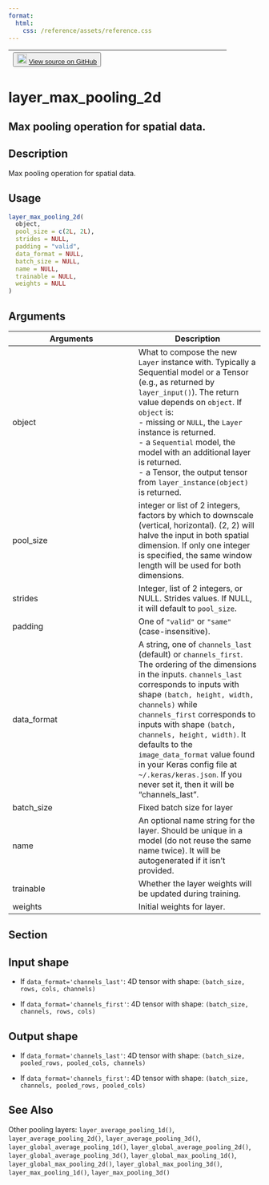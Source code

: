 ```yaml
---
format:
  html:
    css: /reference/assets/reference.css
---
```


| <button class="button"> ![](/reference/assets/GitHub-Mark-32px.png){width="20"} [View source on GitHub](https://github.com/rstudio/keras//blob/main/R/layers-pooling.R#L69) </button> |
|:------------------------------:|:--------------------------------------:|

# layer_max_pooling_2d

## Max pooling operation for spatial data.

## Description
Max pooling operation for spatial data. 


## Usage
```r
layer_max_pooling_2d( 
  object, 
  pool_size = c(2L, 2L), 
  strides = NULL, 
  padding = "valid", 
  data_format = NULL, 
  batch_size = NULL, 
  name = NULL, 
  trainable = NULL, 
  weights = NULL 
) 
```

## Arguments
|Arguments|Description|
|---|---|
| object | What to compose the new `Layer` instance with. Typically a Sequential model or a Tensor (e.g., as returned by `layer_input()`). The return value depends on `object`. If `object` is: <br>- missing or `NULL`, the `Layer` instance is returned. <br>- a `Sequential` model, the model with an additional layer is returned. <br>- a Tensor, the output tensor from `layer_instance(object)` is returned.  |
| pool_size | integer or list of 2 integers, factors by which to downscale (vertical, horizontal). (2, 2) will halve the input in both spatial dimension. If only one integer is specified, the same window length will be used for both dimensions. |
| strides | Integer, list of 2 integers, or NULL. Strides values. If NULL, it will default to `pool_size`. |
| padding | One of `"valid"` or `"same"` (case-insensitive). |
| data_format | A string, one of `channels_last` (default) or `channels_first`. The ordering of the dimensions in the inputs. `channels_last` corresponds to inputs with shape `(batch, height, width, channels)` while `channels_first` corresponds to inputs with shape `(batch, channels, height, width)`. It defaults to the `image_data_format` value found in your Keras config file at `~/.keras/keras.json`. If you never set it, then it will be "channels_last". |
| batch_size | Fixed batch size for layer |
| name | An optional name string for the layer. Should be unique in a model (do not reuse the same name twice). It will be autogenerated if it isn't provided. |
| trainable | Whether the layer weights will be updated during training. |
| weights | Initial weights for layer. |


## Section

## Input shape

- If `data_format='channels_last'`: 4D tensor with shape: `(batch_size, rows, cols, channels)`

- If `data_format='channels_first'`: 4D tensor with shape: `(batch_size, channels, rows, cols)`

## Output shape

- If `data_format='channels_last'`: 4D tensor with shape: `(batch_size, pooled_rows, pooled_cols, channels)`

- If `data_format='channels_first'`: 4D tensor with shape: `(batch_size, channels, pooled_rows, pooled_cols)`




## See Also
Other pooling layers:  `layer_average_pooling_1d()`, `layer_average_pooling_2d()`, `layer_average_pooling_3d()`, `layer_global_average_pooling_1d()`, `layer_global_average_pooling_2d()`, `layer_global_average_pooling_3d()`, `layer_global_max_pooling_1d()`, `layer_global_max_pooling_2d()`, `layer_global_max_pooling_3d()`, `layer_max_pooling_1d()`, `layer_max_pooling_3d()`

